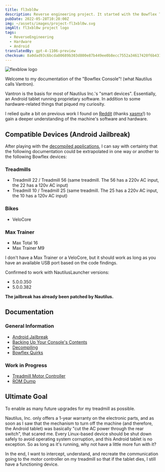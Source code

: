 ```yaml
---
title: fl3xbl0w
description: Reverse engineering project. It started with the Bowflex Treadmill 22 but ended up being generalized for any Android machine sold by Nautilus Inc. (Nautilus, Bowflex, Schwinn).
pubDate: 2022-05-28T10:28:00Z
img: ~/assets/images/project-fl3xbl0w.svg
imgAlt: fl3xbl0w project logo
tags:
  - ReverseEngineering
  - Hardware
  - Android
translatedBy: gpt-4-1106-preview
checksum: 8a0dad93c6bcda80689b303d800e87b449ee0b8ecc7552a34617420f6b43150d
---
```



<Image src={HeaderImage} alt="flexblow logo" format="webp" width={800} />

Welcome to my documentation of the "Bowflex Console"! (what Nautilus calls Vantron).

Vantron is the basis for most of Nautilus Inc.'s "smart devices". Essentially, an Android tablet running proprietary software. In addition to some hardware-related things that piqued my curiosity.

I relied quite a bit on previous work I found on [Reddit](https://www.reddit.com/r/Bowflex/comments/mi8wdo/unlocking_bowflex_velocore/) (thanks [xasmx](https://www.reddit.com/user/xasmx/)!) to gain a deeper understanding of the machine's software and hardware.

## Compatible Devices (Android Jailbreak)

After playing with the <a href="/en/projects/fl3xbl0w/decompiling" target="_self">decompiled applications</a>, I can say with certainty that the following documentation could be extrapolated in one way or another to the following Bowflex devices:

### Treadmills

- Treadmill 22 / Treadmill 56 (same treadmill. The 56 has a 220v AC input, the 22 has a 120v AC input)
- Treadmill 10 / Treadmill 25 (same treadmill. The 25 has a 220v AC input, the 10 has a 120v AC input)

### Bikes

- VeloCore

### Max Trainer

- Max Total 16
- Max Trainer M9

I don't have a Max Trainer or a VeloCore, but it should work as long as you have an available USB port based on the code findings.

Confirmed to work with NautilusLauncher versions:

- 5.0.0.350
- 5.0.0.382

**The jailbreak has already been patched by Nautilus.**

## Documentation

### General Information

- <a href="/en/projects/fl3xbl0w/jailbreak" target="_self">
    Android Jailbreak
  </a>
- <a href="/en/projects/fl3xbl0w/backup" target="_self">
    Backing Up Your Console's Contents
  </a>
- <a href="/en/projects/fl3xbl0w/decompiling" target="_self">
    Decompiling
  </a>
- <a href="/en/projects/fl3xbl0w/quirks" target="_self">
    Bowflex Quirks
  </a>

### Work in Progress

- <a href="/en/projects/fl3xbl0w/treadmotor" target="_self">
    Treadmill Motor Controller
  </a>
- <a href="/en/projects/fl3xbl0w/romdump" target="_self">
    ROM Dump
  </a>

## Ultimate Goal

To enable as many future upgrades for my treadmill as possible.

Nautilus, Inc. only offers a 1-year warranty on the electronic parts, and as soon as I saw that the mechanism to turn off the machine (and therefore, the Android tablet) was basically "cut the AC power through the rear switch", that scared me. Every Linux-based device should be shut down safely to avoid operating system corruption, and this Android tablet is no exception. So as long as it's running, why not have a little more fun with it?

In the end, I want to intercept, understand, and recreate the communication going to the motor controller on my treadmill so that if the tablet dies, I still have a functioning device.
